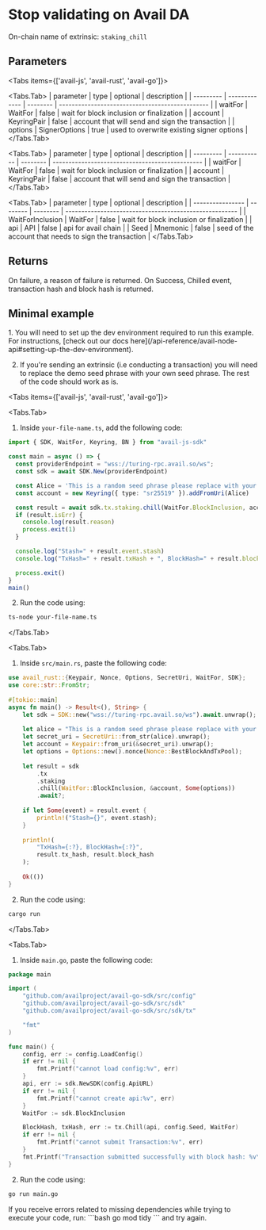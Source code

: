 
# Stop validating on Avail DA

On-chain name of extrinsic: `staking_chill`

## Parameters

<Tabs items={['avail-js', 'avail-rust', 'avail-go']}>

<Tabs.Tab>
| parameter | type          | optional | description                                     |
| --------- | ------------- | -------- | ----------------------------------------------- |
| waitFor   | WaitFor       | false    | wait for block inclusion or finalization        |
| account   | KeyringPair   | false    | account that will send and sign the transaction |
| options   | SignerOptions | true     | used to overwrite existing signer options       |
</Tabs.Tab>

<Tabs.Tab>
| parameter | type        | optional | description                                     |
| --------- | ----------- | -------- | ----------------------------------------------- |
| waitFor   | WaitFor     | false    | wait for block inclusion or finalization        |
| account   | KeyringPair | false    | account that will send and sign the transaction |
</Tabs.Tab>

<Tabs.Tab>
| parameter        | type     | optional | description                                            |
| ---------------- | -------- | -------- | ------------------------------------------------------ |
| WaitForInclusion | WaitFor  | false    | wait for block inclusion or finalization               |
| api              | API      | false    | api for avail chain                                    |
| Seed             | Mnemonic | false    | seed of the account that needs to sign the transaction |
</Tabs.Tab>

</Tabs>

## Returns

On failure, a reason of failure is returned. On Success, Chilled event, transaction hash and block hash is returned.

## Minimal example

<Callout type="info">
1. You will need to set up the dev environment required to run this example. 
For instructions, [check out our docs here](/api-reference/avail-node-api#setting-up-the-dev-environment).

2. If you're sending an extrinsic (i.e conducting a transaction) you will need to replace the demo seed phrase with your own seed phrase.
The rest of the code should work as is.
</Callout>

<Tabs items={['avail-js', 'avail-rust', 'avail-go']}>

<Tabs.Tab>

1. Inside `your-file-name.ts`, add the following code:

```typescript showLineNumbers filename="avail-js"
import { SDK, WaitFor, Keyring, BN } from "avail-js-sdk"

const main = async () => {
  const providerEndpoint = "wss://turing-rpc.avail.so/ws";
  const sdk = await SDK.New(providerEndpoint)

  const Alice = 'This is a random seed phrase please replace with your own';
  const account = new Keyring({ type: "sr25519" }).addFromUri(Alice)

  const result = await sdk.tx.staking.chill(WaitFor.BlockInclusion, account)
  if (result.isErr) {
    console.log(result.reason)
    process.exit(1)
  }

  console.log("Stash=" + result.event.stash)
  console.log("TxHash=" + result.txHash + ", BlockHash=" + result.blockHash)

  process.exit()
}
main()
```

2. Run the code using:

```bash
ts-node your-file-name.ts
```
</Tabs.Tab>

<Tabs.Tab>

1. Inside `src/main.rs`, paste the following code:

```rust showLineNumbers filename="avail-rust"
use avail_rust::{Keypair, Nonce, Options, SecretUri, WaitFor, SDK};
use core::str::FromStr;
 
#[tokio::main]
async fn main() -> Result<(), String> {
	let sdk = SDK::new("wss://turing-rpc.avail.so/ws").await.unwrap();
 
	let alice = "This is a random seed phrase please replace with your own";
	let secret_uri = SecretUri::from_str(alice).unwrap();
	let account = Keypair::from_uri(&secret_uri).unwrap();
    let options = Options::new().nonce(Nonce::BestBlockAndTxPool);
 
	let result = sdk
		.tx
		.staking
		.chill(WaitFor::BlockInclusion, &account, Some(options))
		.await?;
 
	if let Some(event) = result.event {
		println!("Stash={}", event.stash);
	}
 
	println!(
		"TxHash={:?}, BlockHash={:?}",
		result.tx_hash, result.block_hash
	);
 
	Ok(())
}
```

2. Run the code using:

```bash
cargo run
```
</Tabs.Tab>

<Tabs.Tab>

1. Inside `main.go`, paste the following code:

```go showLineNumbers filename="avail-go"
package main

import (
	"github.com/availproject/avail-go-sdk/src/config"
	"github.com/availproject/avail-go-sdk/src/sdk"
	"github.com/availproject/avail-go-sdk/src/sdk/tx"

	"fmt"
)

func main() {
	config, err := config.LoadConfig()
	if err != nil {
		fmt.Printf("cannot load config:%v", err)
	}
	api, err := sdk.NewSDK(config.ApiURL)
	if err != nil {
		fmt.Printf("cannot create api:%v", err)
	}
	WaitFor := sdk.BlockInclusion

	BlockHash, txHash, err := tx.Chill(api, config.Seed, WaitFor)
	if err != nil {
		fmt.Printf("cannot submit Transaction:%v", err)
	}
	fmt.Printf("Transaction submitted successfully with block hash: %v\n and ext hash:%v", BlockHash.Hex(), txHash.Hex())
}
```

2. Run the code using:

```bash
go run main.go
```

<Callout type="info">
If you receive errors related to missing dependencies while trying to execute your code, run:
```bash
go mod tidy
```
and try again.
</Callout>
</Tabs.Tab>

</Tabs>